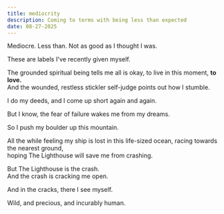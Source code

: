 ```yaml
---
title: mediocrity
description: Coming to terms with being less than expected
date: 08-27-2025
---
```


Mediocre.
Less than.
Not as good as I thought I was.

These are labels I've recently given myself.

The grounded spiritual being tells me all is okay, to live in this moment, **to love.**<br />
And the wounded, restless stickler self-judge points out how I stumble.

I do my deeds, and I come up short again and again.

But I know, the fear of failure wakes me from my dreams.

So I push my boulder up this mountain.

All the while feeling my ship is lost in this life-sized ocean,
racing towards the nearest ground,<br />
hoping The Lighthouse will save me from crashing.

But The Lighthouse is the crash.<br />
And the crash is cracking me open.

And in the cracks, there I see myself.

Wild, and precious, and incurably human.
